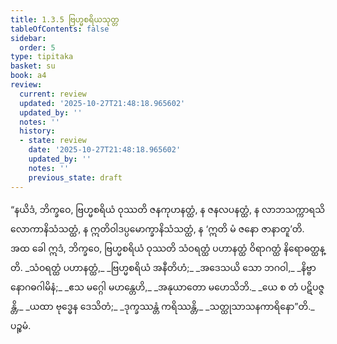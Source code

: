 ```yaml
---
title: 1.3.5 ဗြဟ္မစရိယသုတ္တ
tableOfContents: false
sidebar:
  order: 5
type: tipitaka
basket: su
book: a4
review:
  current: review
  updated: '2025-10-27T21:48:18.965602'
  updated_by: ''
  notes: ''
  history:
  - state: review
    date: '2025-10-27T21:48:18.965602'
    updated_by: ''
    notes: ''
    previous_state: draft
---
```



<ReviewStatus review={frontmatter.review} showDetails={true} />

<HypothesisAnnotation frontmatter={frontmatter} />

<DynamicBreadcrumb />

<Division number="25" book="a4" e="ch" v="15" p="334">

<Paragraph number="176" book="a4">
“နယိဒံ, ဘိက္ခဝေ, ဗြဟ္မစရိယံ ဝုဿတိ ဇနကုဟနတ္ထံ, န ဇနလပနတ္ထံ, န လာဘသက္ကာရသိလောကာနိသံသတ္ထံ, န ဣတိဝါဒပ္ပမောက္ခာနိသံသတ္ထံ, န ‘ဣတိ မံ ဇနော ဇာနာတူ’တိ. အထ ခေါ ဣဒံ, ဘိက္ခဝေ, ဗြဟ္မစရိယံ ဝုဿတိ သံဝရတ္ထံ ပဟာနတ္ထံ ဝိရာဂတ္ထံ နိရောဓတ္ထန္တိ.
</Paragraph>

<Paragraph number="177" type="verses" book="a4">
_သံဝရတ္ထံ ပဟာနတ္ထံ,_  
_ဗြဟ္မစရိယံ အနီတိဟံ;_  
_အဒေသယိ သော ဘဂဝါ,_  
_နိဗ္ဗာနောဂဓဂါမိနံ;_  
_ဧသ မဂ္ဂေါ မဟန္တေဟိ,_  
_အနုယာတော မဟေသိဘိ._  

</Paragraph>

<Paragraph number="178" type="verses" book="a4">
_ယေ စ တံ ပဋိပဇ္ဇန္တိ,_  
_ယထာ ဗုဒ္ဓေန ဒေသိတံ;_  
_ဒုက္ခဿန္တံ ကရိဿန္တိ,_  
_သတ္ထုသာသနကာရိနော”တိ._  


</Paragraph>
</Division>

<Paragraph number="179" type="center" book="a4">
ပဉ္စမံ.
</Paragraph>